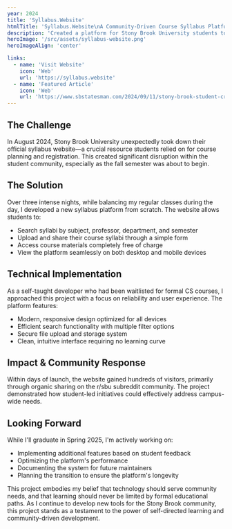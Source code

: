 ```yaml
---
year: 2024
title: 'Syllabus.Website'
htmlTitle: 'Syllabus.Website\nA Community-Driven Course Syllabus Platform'
description: 'Created a platform for Stony Brook University students to access and share course syllabi after the official university system was taken down.'
heroImage: '/src/assets/syllabus-website.png'
heroImageAlign: 'center'

links:
  - name: 'Visit Website'
    icon: 'Web'
    url: 'https://syllabus.website'
  - name: 'Featured Article'
    icon: 'Web'
    url: 'https://www.sbstatesman.com/2024/09/11/stony-brook-student-creates-new-tool-to-view-class-syllabi/'
---
```


## The Challenge

In August 2024, Stony Brook University unexpectedly took down their official syllabus website—a crucial resource students relied on for course planning and registration. This created significant disruption within the student community, especially as the fall semester was about to begin.

## The Solution

Over three intense nights, while balancing my regular classes during the day, I developed a new syllabus platform from scratch. The website allows students to:

- Search syllabi by subject, professor, department, and semester
- Upload and share their course syllabi through a simple form
- Access course materials completely free of charge
- View the platform seamlessly on both desktop and mobile devices

## Technical Implementation

As a self-taught developer who had been waitlisted for formal CS courses, I approached this project with a focus on reliability and user experience. The platform features:

- Modern, responsive design optimized for all devices
- Efficient search functionality with multiple filter options
- Secure file upload and storage system
- Clean, intuitive interface requiring no learning curve

## Impact & Community Response

Within days of launch, the website gained hundreds of visitors, primarily through organic sharing on the r/sbu subreddit community. The project demonstrated how student-led initiatives could effectively address campus-wide needs.

## Looking Forward

While I'll graduate in Spring 2025, I'm actively working on:

- Implementing additional features based on student feedback
- Optimizing the platform's performance
- Documenting the system for future maintainers
- Planning the transition to ensure the platform's longevity

This project embodies my belief that technology should serve community needs, and that learning should never be limited by formal educational paths. As I continue to develop new tools for the Stony Brook community, this project stands as a testament to the power of self-directed learning and community-driven development.
